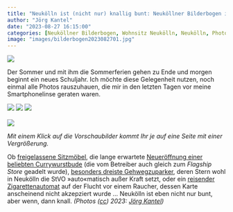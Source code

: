 ```yaml
---
title: "Neukölln ist (nicht nur) knallig bunt: Neuköllner Bilderbogen im August"
author: "Jörg Kantel"
date: "2023-08-27 16:15:00"
categories: [Neuköllner Bilderbogen, Wohnsitz Neukölln, Neukölln, Photographie]
image: "images/bilderbogen2023082701.jpg"
---
```


[![](images/bilderbogen2023082701-b.jpg)](https://www.flickr.com/photos/schockwellenreiter/53143023338/)

Der Sommer und mit ihm die Sommerferien gehen zu Ende und morgen beginnt ein neues Schuljahr. Ich möchte diese Gelegenheit nutzen, noch einmal alle Photos rauszuhauen, die mir in den letzten Tagen vor meine Smartphonelinse geraten waren.

[![](images/bilderbogen2023082702.jpg)](https://www.flickr.com/photos/schockwellenreiter/53134605609/)&nbsp;[![](images/bilderbogen2023082703.jpg)](https://www.flickr.com/photos/schockwellenreiter/53143023653/)&nbsp;[![](images/bilderbogen2023082704.jpg)](https://www.flickr.com/photos/schockwellenreiter/53144208092/)<br /><br />
[![](images/bilderbogen2023082705.jpg)](https://www.flickr.com/photos/schockwellenreiter/53145284268/)

*Mit einem Klick auf die Vorschaubilder kommt Ihr je auf eine Seite mit einer Vergrößerung.*

Ob [freigelassene Sitzmöbel](https://www.flickr.com/photos/schockwellenreiter/53134605609/), die lange erwartete [Neueröffnung einer beliebten Currywurstbude](https://www.flickr.com/photos/schockwellenreiter/53143023653/) (die vom Betreiber auch gleich zum *Flagship Store* geadelt wurde), [besonders dreiste Gehwegzuparker](https://www.flickr.com/photos/schockwellenreiter/53144208092/), deren Stern wohl in Neukölln die StVO »auto«matisch außer Kraft setzt, oder ein [reisender Zigarettenautomat](https://www.flickr.com/photos/schockwellenreiter/53145284268/) auf der Flucht vor einem Raucher, dessen Karte anscheinend nicht akzepziert wurde … Neukölln ist eben nicht nur bunt, aber wenn, dann knall. *(Photos ([cc](http://creativecommons.org/licenses/by-nc-nd/2.0/)) 2023: [Jörg Kantel](http://cognitiones.kantel-chaos-team.de/cv.html))*